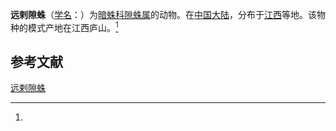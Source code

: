 {{Speciesbox
| name = 远剌隙蛛
| status = 
| status_system = 
| image = 
| genus = Coelotes
| species = tautispinus
| authority = (Wang et al, 1990)<ref name='id14122'>{{cite web| url =http://www.bioinfo.cn/db05/BjdwSpecies.php?action=view&id=14122| title =远剌隙蛛| work =《中国动物物种编目数据库》| publisher =中国科学院微生物研究所| author =中国科学院动物研究所| accessdate =2009-04-28| deadurl =yes| archiveurl =https://web.archive.org/web/20160305092537/http://www.bioinfo.cn/db05/BjdwSpecies.php?action=view&id=14122| archivedate =2016-03-05}}</ref>
}}

'''远剌隙蛛'''（[[学名|学名]]：{{lang|la|''Coelotes tautispinus''}}）为[[暗蛛科|暗蛛科]][[隙蛛属|隙蛛属]]的动物。在[[中国大陆|中国大陆]]，分布于[[江西|江西]]等地。该物种的模式产地在江西庐山。<ref name='id14122'/>

== 参考文献 ==
{{reflist}}

{{Wikispecies|Coelotes tautispinus}}

[[Category:隙蛛属|远剌隙蛛]]


{{蜘蛛小作品}}